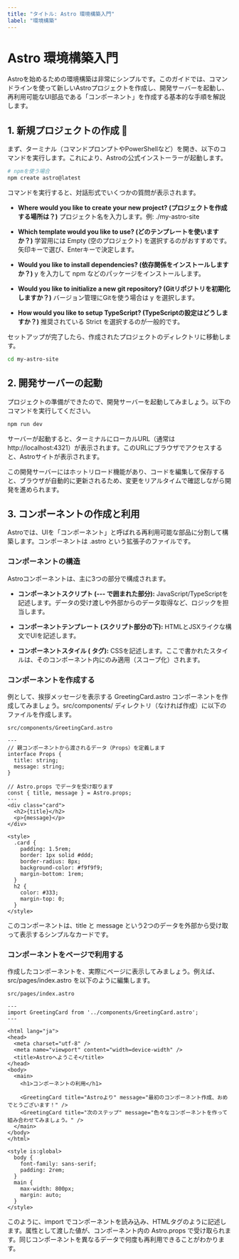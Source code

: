 ```yaml
---
title: "タイトル: Astro 環境構築入門"
label: "環境構築"
---
```


# Astro 環境構築入門

Astroを始めるための環境構築は非常にシンプルです。このガイドでは、コマンドラインを使って新しいAstroプロジェクトを作成し、開発サーバーを起動し、再利用可能なUI部品である「コンポーネント」を作成する基本的な手順を解説します。

## 1. 新規プロジェクトの作成 🚀

まず、ターミナル（コマンドプロンプトやPowerShellなど）を開き、以下のコマンドを実行します。これにより、Astroの公式インストーラーが起動します。

```bash
# npmを使う場合
npm create astro@latest
```

コマンドを実行すると、対話形式でいくつかの質問が表示されます。

- **Where would you like to create your new project? (プロジェクトを作成する場所は？)**
  プロジェクト名を入力します。例: ./my-astro-site

- **Which template would you like to use? (どのテンプレートを使いますか？)**
  学習用には Empty (空のプロジェクト) を選択するのがおすすめです。矢印キーで選び、Enterキーで決定します。

- **Would you like to install dependencies? (依存関係をインストールしますか？)**
  y を入力して npm などのパッケージをインストールします。

- **Would you like to initialize a new git repository? (Gitリポジトリを初期化しますか？)**
  バージョン管理にGitを使う場合は y を選択します。

- **How would you like to setup TypeScript? (TypeScriptの設定はどうしますか？)**
  推奨されている Strict を選択するのが一般的です。

セットアップが完了したら、作成されたプロジェクトのディレクトリに移動します。

```bash
cd my-astro-site
```

## 2. 開発サーバーの起動

プロジェクトの準備ができたので、開発サーバーを起動してみましょう。以下のコマンドを実行してください。

```bash
npm run dev
```

サーバーが起動すると、ターミナルにローカルURL（通常は http://localhost:4321）が表示されます。このURLにブラウザでアクセスすると、Astroサイトが表示されます。

この開発サーバーにはホットリロード機能があり、コードを編集して保存すると、ブラウザが自動的に更新されるため、変更をリアルタイムで確認しながら開発を進められます。

## 3. コンポーネントの作成と利用

Astroでは、UIを「コンポーネント」と呼ばれる再利用可能な部品に分割して構築します。コンポーネントは .astro という拡張子のファイルです。

### コンポーネントの構造

Astroコンポーネントは、主に3つの部分で構成されます。

- **コンポーネントスクリプト (--- で囲まれた部分):** JavaScript/TypeScriptを記述します。データの受け渡しや外部からのデータ取得など、ロジックを担当します。

- **コンポーネントテンプレート (スクリプト部分の下):** HTMLとJSXライクな構文でUIを記述します。

- **コンポーネントスタイル (<style></style> タグ):** CSSを記述します。ここで書かれたスタイルは、そのコンポーネント内にのみ適用（スコープ化）されます。

### コンポーネントを作成する

例として、挨拶メッセージを表示する GreetingCard.astro コンポーネントを作成してみましょう。src/components/ ディレクトリ（なければ作成）に以下のファイルを作成します。

`src/components/GreetingCard.astro`

```astro
---
// 親コンポーネントから渡されるデータ（Props）を定義します
interface Props {
  title: string;
  message: string;
}

// Astro.props でデータを受け取ります
const { title, message } = Astro.props;
---
<div class="card">
  <h2>{title}</h2>
  <p>{message}</p>
</div>

<style>
  .card {
    padding: 1.5rem;
    border: 1px solid #ddd;
    border-radius: 8px;
    background-color: #f9f9f9;
    margin-bottom: 1rem;
  }
  h2 {
    color: #333;
    margin-top: 0;
  }
</style>
```

このコンポーネントは、title と message という2つのデータを外部から受け取って表示するシンプルなカードです。

### コンポーネントをページで利用する

作成したコンポーネントを、実際にページに表示してみましょう。例えば、src/pages/index.astro を以下のように編集します。

`src/pages/index.astro`

```astro
---
import GreetingCard from '../components/GreetingCard.astro';
---

<html lang="ja">
<head>
  <meta charset="utf-8" />
  <meta name="viewport" content="width=device-width" />
  <title>Astroへようこそ</title>
</head>
<body>
  <main>
    <h1>コンポーネントの利用</h1>

    <GreetingCard title="Astroより" message="最初のコンポーネント作成、おめでとうございます！" />
    <GreetingCard title="次のステップ" message="色々なコンポーネントを作って組み合わせてみましょう。" />
  </main>
</body>
</html>

<style is:global>
  body {
    font-family: sans-serif;
    padding: 2rem;
  }
  main {
    max-width: 800px;
    margin: auto;
  }
</style>
```

このように、import でコンポーネントを読み込み、HTMLタグのように記述します。属性として渡した値が、コンポーネント内の Astro.props で受け取られます。同じコンポーネントを異なるデータで何度も再利用できることがわかります。